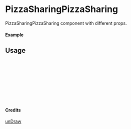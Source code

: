 
<Meta of={PizzaSharingPizzaSharing} title="unDraw/PizzaSharingPizzaSharing" />

# PizzaSharingPizzaSharing

PizzaSharingPizzaSharing component with different props.

#### Example

<Canvas of={PizzaSharingPizzaSharing.Primary} />

## Usage

```ts
import { PizzaSharingPizzaSharing } from "yadl-ui";

const Example = () => {
  return (
      <PizzaSharingPizzaSharing />
  );
};

export default Example;
```

#### Credits
[unDraw](https://undraw.co/illustrations)
